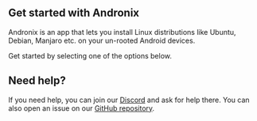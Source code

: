 
## Get started with Andronix
Andronix is an app that lets you install Linux distributions like Ubuntu, Debian, Manjaro etc. on your un-rooted Android devices.

Get started by selecting one of the options below.

<IntroComponent/>

## Need help?

If you need help, you can join our [Discord](https://chat.andronix.app) and ask for help there. You can also open an issue on our [GitHub repository](https://github.com/AndronixApp/AndronixOrigin/issues/new).
